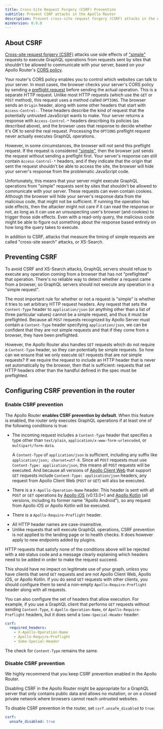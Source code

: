 ```yaml
---
title: Cross-Site Request Forgery (CSRF) Prevention
subtitle: Prevent CSRF attacks in the Apollo Router
description: Prevent cross-site request forgery (CSRF) attacks in the Apollo Router.
minVersion: 0.9.0
---
```


## About CSRF

[Cross-site request forgery (CSRF)](https://owasp.org/www-community/attacks/csrf) attacks use side effects of ["simple"](https://developer.mozilla.org/en-US/docs/Web/HTTP/CORS#simple_requests) requests to execute GraphQL operations from requests sent by sites that shouldn't be allowed to communicate with your server, based on your Apollo Router's [CORS policy](./cors/).

Your router's CORS policy enables you to control which websites can talk to your server. In most cases, the browser checks your server's CORS policy by sending a [preflight request](https://developer.mozilla.org/en-US/docs/Glossary/Preflight_request) before sending the actual operation. This is a separate HTTP request. Unlike most HTTP requests (which use the `GET` or `POST` method), this request uses a method called `OPTIONS`. The browser sends an `Origin` header, along with some other headers that start with `Access-Control-`. These headers describe the kind of request that the potentially untrusted JavaScript wants to make. Your server returns a response with `Access-Control-*` headers describing its policies (as described above), and the browser uses that response to decide whether it's OK to send the real request.  Processing the `OPTIONS` preflight request never actually executes GraphQL operations.

However, in some circumstances, the browser will *not* send this preflight request. If the request is considered ["simple"](https://developer.mozilla.org/en-US/docs/Web/HTTP/CORS#simple_requests), then the browser just sends the request without sending a preflight first. Your server's response can still contain `Access-Control-*` headers, and if they indicate that the origin that sent the request shouldn't be able to access the site, the browser will hide your server's response from the problematic JavaScript code.

Unfortunately, this means that your server might execute GraphQL operations from "simple" requests sent by sites that shouldn't be allowed to communicate with your server. These requests can even contain cookies. Although the browser will hide your server's response data from the malicious code, that might not be sufficient. If running the operation has side effects, then the attacker might not care if it can read the response or not, as long as it can use an unsuspecting user's browser (and cookies) to trigger those side effects. Even with a read-only query, the malicious code might be able to figure out something about the response based entirely on how long the query takes to execute.

In addition to CSRF, attacks that measure the timing of simple requests are called "cross-site search" attacks, or XS-Search.

## Preventing CSRF

To avoid CSRF and XS-Search attacks, GraphQL servers should refuse to execute any operation coming from a browser that has not "preflighted" that operation. There's no reliable way to detect whether a request came from a browser, so GraphQL servers should not execute any operation in a "simple request".

The most important rule for whether or not a request is "simple" is whether it tries to set arbitrary HTTP request headers. Any request that sets the `Content-Type` header to `application/json` (or anything other than a list of three particular values) cannot be a simple request, and thus it must be preflighted. Because all `POST` requests recognized by Apollo Server must contain a `Content-Type` header specifying `application/json`, we can be confident that they are not simple requests and that if they come from a browser, they have been preflighted.

However, the Apollo Router also handles `GET` requests which do not require a `Content-Type` header, so they can potentially be simple requests. So how can we ensure that we only execute `GET` requests that are _not_ simple requests? If we require the request to include an HTTP header that is never set automatically by the browser, then that is sufficient: requests that set HTTP headers other than the handful defined in the spec must be preflighted.

## Configuring CSRF prevention in the router

### Enable CSRF prevention

The Apollo Router **enables CSRF prevention by default**. When this feature is enabled, the router only executes GraphQL operations if at least one of the following conditions is true:

- The incoming request includes a `Content-Type` header that specifies a type other than `text/plain`, `application/x-www-form-urlencoded`, or `multipart/form-data`. 

  <Note>
  
   A `Content-Type` of `application/json` is sufficient, including any suffix like `application/json; charset=utf-8`. Since all `POST` requests must use `Content-Type: application/json`, this means all `POST` requests will be executed. And because all versions of [Apollo Client Web](/react/api/link/apollo-link-http) that support `GET` requests include `Content-Type: application/json` headers, any request from Apollo Client Web (`POST` or `GET`) will also be executed.

  </Note>

- There is a `X-Apollo-Operation-Name` header. This header is sent with all `POST` or `GET` operations by [Apollo iOS](/ios) (v0.13.0+) and [Apollo Kotlin](/kotlin) (all versions, including its former name "Apollo Android"), so any request from Apollo iOS or Apollo Kotlin will be executed.
- There is a `Apollo-Require-Preflight` header.

<Note>

* All HTTP header names are case-insensitive.
* Unlike requests that will execute GraphQL operations, CSRF prevention is not applied to the landing page or to health checks. It does however apply to new endpoints added by plugins.

</Note> 

HTTP requests that satisfy none of the conditions above will be rejected with a `400` status code and a message clearly explaining which headers need to be added in order to make the request succeed.

This should have no impact on legitimate use of your graph, *unless* you have clients that send `GET` requests and are not Apollo Client Web, Apollo iOS, or Apollo Kotlin. If you do send `GET` requests with other clients, you should configure them to send a non-empty `Apollo-Require-Preflight` header along with all requests.

You can also configure the set of headers that allow execution. For example, if you use a GraphQL client that performs `GET` requests without sending `Content-Type`, `X-Apollo-Operation-Name`, or `Apollo-Require-Preflight` headers, but it does send a `Some-Special-Header` header:

```yaml title="router.yaml"
csrf:
  required_headers:
    - X-Apollo-Operation-Name
    - Apollo-Require-Preflight
    - Some-Special-Header
```

The check for `Content-Type` remains the same.

### Disable CSRF prevention

<Caution>

We highly recommend that you keep CSRF prevention enabled in the Apollo Router. 

</Caution>

Disabling CSRF in the Apollo Router might be appropriate for a GraphQL server that only contains public data and allows no mutation, or on a closed private network where browsers cannot reach untrusted websites.

To disable CSRF prevention in the router, set `csrf.unsafe_disabled` to `true`:

```yaml title="router.yaml"
csrf:
  unsafe_disabled: true
```
